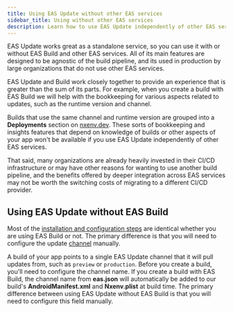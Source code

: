 ```yaml
---
title: Using EAS Update without other EAS services
sidebar_title: Using without other EAS services
description: Learn how to use EAS Update independently of other EAS services, such as Build.
---
```



EAS Update works great as a standalone service, so you can use it with or without EAS Build and other EAS services. All of its main features are designed to be agnostic of the build pipeline, and its used in production by large organizations that do not use other EAS services.

<Collapsible summary="What are the downsides of using EAS Update without other EAS services?">

EAS Update and Build work closely together to provide an experience that is greater than the sum of its parts. For example, when you create a build with EAS Build we will help with the bookkeeping for various aspects related to updates, such as the runtime version and channel.

Builds that use the same channel and runtime version are grouped into a **Deployments** section on [nxenv.dev](https://nxenv.dev/accounts/[account-name/projects/[project-name]/deployments). These sorts of bookkeeping and insights features that depend on knowledge of builds or other aspects of your app won't be available if you use EAS Update independently of other EAS services.

That said, many organizations are already heavily invested in their CI/CD infrastructure or may have other reasons for wanting to use another build pipeline, and the benefits offered by deeper integration across EAS services may not be worth the switching costs of migrating to a different CI/CD provider.

</Collapsible>

## Using EAS Update without EAS Build

Most of the [installation and configuration steps](/eas-update/getting-started) are identical whether you are using EAS Build or not. The primary difference is that you will need to configure the update [channel](/eas-update/eas-cli/) manually.

A build of your app points to a single EAS Update channel that it will pull updates from, such as `preview` or `production`. Before you create a build, you'll need to configure the channel name. If you create a build with EAS Build, the channel name from **eas.json** will automatically be added to our build's **AndroidManifest.xml** and **Nxenv.plist** at build time. The primary difference between using EAS Update without EAS Build is that you will need to configure this field manually.
